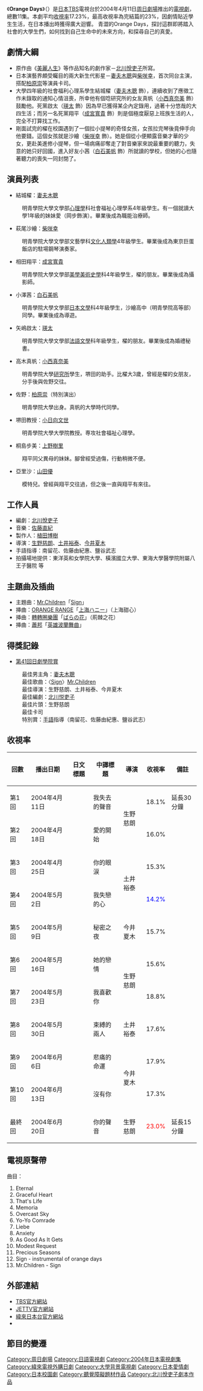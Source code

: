 {{noteTA
| G1=JP Show
}}
{{Infobox Television
| show_name = Orange Days
| original_name = {{lang|ja|オレンジデイズ}}
| image = 
| caption = 
| genre = 校園、文藝愛情
| 編劇 = [[北川悅吏子|北川悅吏子]]
| 演出 = [[妻夫木聰|妻夫木聰]]、[[柴咲幸|柴咲幸]]
| 主題曲 = [[Mr.Children|Mr.Children]]「Sign」
| 國家 = {{JPN}}
| 語言 = [[日語|日語]]
| 外景 = {{JPN}}
| 集數 = 11
| 頻道 = [[TBS|TBS]]
| 播出國家 = {{JPN}} 
| 開始 = 2004年4月11日
| 結束 = 6月20日
| website = http://www.tbs.co.jp/orangedays/
| imdb_id = 0431557
| tv_com_id = 
}}
《'''Orange Days'''》（{{lang-ja|オレンジデイズ}}）是[[日本|日本]][[東京放送|TBS]]電視台於2004年4月11日[[周日劇場|周日劇場]]推出的[[電視劇|電視劇]]，總數11集。本劇平均[[收視率|收視率]]17.23%，最高收視率為完結篇的23%，因劇情貼近學生生活，在日本播出時獲得廣大迴響。
青澀的Orange Days，探討這群即將踏入社會的大學生們，如何找到自己生命中的未來方向，和探尋自己的真愛。

== 劇情大綱 ==
*原作由《[[美麗人生_(日本電視劇)|美麗人生]]》等作品知名的劇作家－[[北川悅吏子|北川悅吏子]]所寫。
*日本演藝界頗受矚目的兩大新生代影星－[[妻夫木聰|妻夫木聰]]與[[柴咲幸|柴咲幸]]，首次同台主演，搭配[[柏原崇|柏原崇]]等演員卡司。
*大學四年級的社會福利心理系學生結城櫂（[[妻夫木聰|妻夫木聰]] 飾），連續收到了應徵工作未錄取的通知心情沮喪，所幸他有個唸研究所的女友真帆（[[小西真奈美|小西真奈美]] 飾）鼓勵他。死黨啟太（[[瑛太|瑛太]] 飾）因為早已獲得某企內定錄用，過著十分悠哉的大四生活；而另一名死黨翔平（[[成宮寬貴|成宮寬貴]] 飾）則是個極度厭惡上班族生活的人，完全不打算找工作。
*剛面試完的櫂在校園遇到了一個拉小提琴的奇怪女孩，女孩拉完琴後竟伸手向他要錢。這個女孩就是沙繪（[[柴咲幸|柴咲幸]] 飾）。她是個從小便顯露音樂才華的少女，更赴美進修小提琴，但一場病痛卻奪走了對音樂家來說最重要的聽力，失意的她只好回國，進入好友小茜（[[白石美帆|白石美帆]] 飾）所就讀的學校，但她的心也隨著聽力的喪失一同封閉了。

== 演員列表 ==
* 結城櫂：[[妻夫木聰|妻夫木聰]]
:明青學院大學文學部[[心理學|心理學]]科社會福祉心理學系4年級學生。有一個就讀大學1年級的妹妹愛（岡步飾演）。畢業後成為職能治療師。
* 萩尾沙繪：[[柴咲幸|柴咲幸]]
:明青學院大學文學部文藝學科[[文化人類學|文化人類學]]4年級學生。畢業後成為東京巨蛋飯店的駐場鋼琴演奏家。
* 相田翔平：[[成宮寬貴|成宮寬貴]]
:明青學院大學文學部[[美學美術史學|美學美術史學]]科4年級學生，櫂的朋友。畢業後成為攝影師。
* 小澤茜：[[白石美帆|白石美帆]]
:明青學院大學文學部[[日本文學|日本文學]]科4年級學生，沙繪高中（明青學院高等部）同學。畢業後成為導遊。
* 矢嶋啟太：[[瑛太|瑛太]]
:明青學院大學文學部[[法語文學|法語文學]]科年級學生，櫂的朋友。畢業後成為婚禮秘書。
* 高木真帆：[[小西真奈美|小西真奈美]]
:明青學院大學[[研究所|研究所]]學生，堺田的助手。比櫂大3歲，曾經是櫂的女朋友，分手後與佐野交往。
* 佐野：[[柏原崇|柏原崇]]（特別演出）
:明青學院大學出身。真帆的大學時代同學。
* 堺田教授：[[小日向文世|小日向文世]]
:明青學院大學大學院教授。専攻社會福祉心理學。
* 桐島步美：[[上野樹里|上野樹里]]
:翔平同父異母的妹妹。腳曾經受過傷，行動稍微不便。
* 亞里沙：[[山田優|山田優]]
:模特兒。曾經與翔平交往過，但之後一直與翔平有來往。

== 工作人員 ==
*編劇：[[北川悅吏子|北川悅吏子]]
*音樂：[[佐藤直紀|佐藤直紀]]
*製作人：[[植田博樹|植田博樹]]
*導演：[[生野慈朗|生野慈朗]]、[[土井裕泰|土井裕泰]]、[[今井夏木|今井夏木]]
*手語指導：南留花、佐藤由紀惠、鹽谷武志
*拍攝場地提供：東洋英和女學院大學、橫濱國立大學、東海大學醫學院附屬八王子醫院 等

== 主題曲及插曲==
* 主題曲：[[Mr.Children|Mr.Children]]「[[Sign（Mr.Children單曲）|Sign]]」
* 挿曲：[[ORANGE_RANGE|ORANGE RANGE]]「[[上海ハニー|上海ハニー]]」（上海甜心）
* 挿曲：[[轉轉圈樂團|轉轉圈樂團]]「[[ばらの花|ばらの花]]」（荊棘之花）
* 挿曲：[[蕭邦|蕭邦]]「[[英雄波蘭舞曲|英雄波蘭舞曲]]」

== 得獎記錄 ==
*[[第41回日劇學院賞|第41回日劇學院賞]]
:最佳男主角：[[妻夫木聰|妻夫木聰]]
:最佳歌曲：〈[[Sign_(Mr.Children單曲)|Sign]]〉[[Mr.Children|Mr.Children]]
:最佳導演：生野慈朗、土井裕泰、今井夏木
:最佳編劇：[[北川悦吏子|北川悦吏子]]
:最佳片頭：生野慈朗
:最佳卡司
:特別賞：[[手語|手語]]指導（南留花、佐藤由紀惠、鹽谷武志）

== 收視率 ==
{| class=wikitable border="1" style="text-align:center;" 
|-
!回數||播出日期||日文標題||中譯標題||導演||收視率||備註
|-
|第1回||2004年4月11日||{{lang|ja|声を無くしたマドンナ}}||我失去的聲音||rowspan="2"|生野慈朗||18.1%||延長30分鐘
|-
|第2回||2004年4月18日||{{lang|ja|恋の始まり}}||愛的開始||16.0%||
|-
|第3回||2004年4月25日||{{lang|ja|君の涙}}||你的眼涙||rowspan="2"|土井裕泰||15.3%||
|-
|第4回||2004年5月2日||{{lang|ja|僕の失恋}}||我失戀的心||<font color=blue>14.2%||
|-
|第5回||2004年5月9日||{{lang|ja|秘密の夜}}||秘密之夜||今井夏木||15.7%||
|-
|第6回||2004年5月16日||{{lang|ja|彼女の恋}}||她的戀情||rowspan="2"|生野慈朗||15.6%||
|-
|第7回||2004年5月23日||{{lang|ja|君が好き}}||我喜歡你||18.8%||
|-
|第8回||2004年5月30日||{{lang|ja|結ばれる二人}}||束縛的兩人||土井裕泰||17.6%||
|-
|第9回||2004年6月6日||{{lang|ja|悲しい運命}}||悲痛的命運||rowspan="2"|今井夏木||17.9%||
|-
|第10回||2004年6月13日||{{lang|ja|君がいない}}||沒有你||17.3%||
|-
|最終回||2004年6月20日||{{lang|ja|君の声}}||你的聲音||生野慈朗||<font color=red>23.0%||延長15分鐘
|}

== 電視原聲帶 ==
曲目：
#Eternal
#Graceful Heart
#That's Life
#Memoria
#Overcast Sky
#Yo-Yo Comrade
#Liebe
#Anxiety
#As Good As It Gets
#Modest Request
#Precious Seasons
#Sign - instrumental of orange days
#Mr.Children - Sign

== 外部連結 ==
*[http://www.tbs.co.jp/orangedays/ TBS官方網站]{{Wayback|url=http://www.tbs.co.jp/orangedays/ |date=20060714150250 }}
*[https://web.archive.org/web/20071019030005/http://www.jettv.com.tw/web/drama/orangedays/cast.htm JETTV官方網站]
*[http://japan.videoland.com.tw/channel/20130401/default.asp 緯來日本台官方網站]{{Wayback|url=http://japan.videoland.com.tw/channel/20130401/default.asp |date=20130418124258 }}
*{{imdb title|0431557}}

== 節目的變遷 ==
{{電視節目的變遷|
電視台={{flagicon|JPN}} 日本 [[TBS電視台|TBS電視台]]|
播放檔次=[[周日劇場|周日劇場]]|
節目名稱=Orange Days<br />（2004.4.11 - 2004.6.20）|
上一節目=[[砂之器|砂之器]]<br />（2004.1.18 - 2004.3.28）|
下一節目=[[全面通緝|全面通緝]]<br />（2004.7.18 - 2004.9.26）|
}}
{{電視節目的變遷|
電視台={{flagicon|TWN}} 台灣 [[JET日本台|JET日本台]]|
播放檔次=週一9時|
節目名稱=Orange Days<br />（2004.7.15 - 2004.8.3）|
上一節目=無|
下一節目=[[海灘男孩_(電視劇)|海灘男孩]]<br />（2004.8.4 -  2004.8.19 ）|
}}
{{電視節目的變遷|
電視台={{flagicon|TWN}} 台灣 [[JET日本台|JET日本台]]|
播放檔次=[[JET日本台#日劇|超人氣偶像劇]] 週一至週五 晚間22:00至23:00|
節目名稱=Orange Days 重播<br />（2005.6.20 - 2005.7.7）|
上一節目=無|
下一節目=[[女排No.1|女排No.1]] <span style="font-size:smaller;"></span><br />（2005.7.11 - 2005.7）|
2電視台={{flagicon|TWN}} 台灣 [[JET日本台|JET日本台]]|
2播放檔次=[[JET日本台#日劇|超人氣偶像劇]] 週一至週五 晚間22:00至23:00|
2節目名稱=Orange Days 重播<br />（2006.5.16 - 2006.6.30）|
2上一節目=無|
2下一節目=無|
}}
{{電視節目的變遷|
電視台={{flagicon|TWN}} 台灣 [[緯來日本台|緯來日本台]]| 
播放檔次=週一至五 22:00至00:00（一次播兩集）|
節目名稱=Orange Days<br />(2013.4.16 - 2013.4.23)|
上一節目=[[仁醫|仁-{}-醫 第二部]]<br/>（2013.4.8 - 2013.4.15）|
下一節目=[[西洋古董洋菓子店|西洋古董洋菓子店]]<br />(2013.4.24 - 2013.5.1)|
}}

{{周日劇場}}

[[Category:周日劇場|Category:周日劇場]]
[[Category:日語電視劇|Category:日語電視劇]]
[[Category:2004年日本電視劇集|Category:2004年日本電視劇集]]
[[Category:緯來電視外購日劇|Category:緯來電視外購日劇]]
[[Category:大學背景電視劇|Category:大學背景電視劇]]
[[Category:日本愛情劇|Category:日本愛情劇]]
[[Category:日本校園劇|Category:日本校園劇]]
[[Category:聽覺障礙題材作品|Category:聽覺障礙題材作品]]
[[Category:北川悅吏子劇本作品|Category:北川悅吏子劇本作品]]